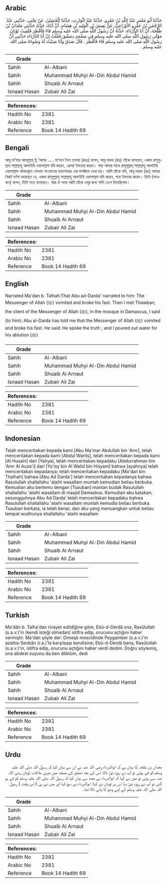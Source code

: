 ## Arabic


<div dir="rtl" lang="ar" style={{fontSize:'larger',backgroundColor:'#f8f9fa',padding:20}}>
حَدَّثَنَا أَبُو مَعْمَرٍ عَبْدُ اللَّهِ بْنُ عَمْرٍو، حَدَّثَنَا عَبْدُ الْوَارِثِ، حَدَّثَنَا الْحُسَيْنُ، عَنْ يَحْيَى، حَدَّثَنِي عَبْدُ الرَّحْمَنِ بْنُ عَمْرٍو الأَوْزَاعِيُّ، عَنْ يَعِيشَ بْنِ الْوَلِيدِ بْنِ هِشَامٍ، أَنَّ أَبَاهُ، حَدَّثَهُ حَدَّثَنِي مَعْدَانُ بْنُ طَلْحَةَ، أَنَّ أَبَا الدَّرْدَاءِ، حَدَّثَهُ أَنَّ رَسُولَ اللَّهِ صلى الله عليه وسلم قَاءَ فَأَفْطَرَ فَلَقِيتُ ثَوْبَانَ مَوْلَى رَسُولِ اللَّهِ صلى الله عليه وسلم فِي مَسْجِدِ دِمَشْقَ فَقُلْتُ إِنَّ أَبَا الدَّرْدَاءِ حَدَّثَنِي أَنَّ رَسُولَ اللَّهِ صلى الله عليه وسلم قَاءَ فَأَفْطَرَ ‏.‏ قَالَ صَدَقَ وَأَنَا صَبَبْتُ لَهُ وَضُوءَهُ صلى الله عليه وسلم ‏.‏
</div>
<div style={{backgroundColor:'#f8f9fa',padding:20, marginBottom: 10}}><table> <thead> <tr> <th>Grade</th> <th></th> </tr> </thead> <tbody> <tr><td>Sahih</td><td>Al-Albani</td></tr><tr><td>Sahih</td><td>Muhammad Muhyi Al-Din Abdul Hamid</td></tr><tr><td>Sahih</td><td>Shuaib Al Arnaut</td></tr><tr><td>Isnaad Hasan</td><td>Zubair Ali Zai</td></tr></tbody></table><table> <thead> <tr> <th>References:</th> <th></th> </tr> </thead> <tbody><tr><td>Hadith No</td><td>2381</td></tr><tr><td>Arabic No</td><td>2381</td></tr><tr><td>Reference</td><td>Book 14 Hadith 69</td></tr></tbody></table></div>

## Bengali


<div dir="ltr" lang="bn" style={{fontSize:'larger',backgroundColor:'#f8f9fa',padding:20}}>
আবূ মা‘মার আবদুল্লাহ্ ই্ন ‘আমর ..... মা‘দান ইবন তালহা (রহঃ) বলেন, আবূ দারদা (রাঃ) তাঁকে বলেছেন, একদা রাসূলুল্লাহ সাল্লাল্লাহু আলাইহি ওয়াসাল্লাম বমি করেন, এরপর ইফতার করেন। পরে আমার সাথে রাসূলূল্লাহ্ সাল্লাল্লাহু আলাইহি ওয়াসাল্লাম আযাদকৃত গোলাম সাওবানের দামেশকের এক মসজিদে দেখা হয়। আমি তাঁকে বলি, আবূ দারদা (রাঃ) আমার নিকট বর্ণনা করেছেন যে, একদা রাসূলুল্লাহ্ সাল্লাল্লাহু আলাইহি ওয়াসাল্লাম বমি করেন, পরে ইফতার করেন। তিনি (সাওবান) বলেন, তিনি সত্য বলেছেন। আর ঐ সময় আমি তাঁকে ওযূর জন্য পানি ঢেলে দিয়েছিলাম।
</div>
<div style={{backgroundColor:'#f8f9fa',padding:20, marginBottom: 10}}><table> <thead> <tr> <th>Grade</th> <th></th> </tr> </thead> <tbody> <tr><td>Sahih</td><td>Al-Albani</td></tr><tr><td>Sahih</td><td>Muhammad Muhyi Al-Din Abdul Hamid</td></tr><tr><td>Sahih</td><td>Shuaib Al Arnaut</td></tr><tr><td>Isnaad Hasan</td><td>Zubair Ali Zai</td></tr></tbody></table><table> <thead> <tr> <th>References:</th> <th></th> </tr> </thead> <tbody><tr><td>Hadith No</td><td>2381</td></tr><tr><td>Arabic No</td><td>2381</td></tr><tr><td>Reference</td><td>Book 14 Hadith 69</td></tr></tbody></table></div>

## English


<div dir="ltr" lang="en" style={{fontSize:'larger',backgroundColor:'#f8f9fa',padding:20}}>
Narrated Ma'dan b. Talhah:That Abu ad-Darda' narrated to him: The Messenger of Allah (ﷺ) vomited and broke his fast. Then I met Thawban, the client of the Messenger of Allah (ﷺ), in the mosque in Damascus, I said (to him): Abu al-Darda has told me that the Messenger of Allah (ﷺ) vomited and broke his fast. He said: He spoke the truth ; and I poured out water for his ablution (ﷺ)
</div>
<div style={{backgroundColor:'#f8f9fa',padding:20, marginBottom: 10}}><table> <thead> <tr> <th>Grade</th> <th></th> </tr> </thead> <tbody> <tr><td>Sahih</td><td>Al-Albani</td></tr><tr><td>Sahih</td><td>Muhammad Muhyi Al-Din Abdul Hamid</td></tr><tr><td>Sahih</td><td>Shuaib Al Arnaut</td></tr><tr><td>Isnaad Hasan</td><td>Zubair Ali Zai</td></tr></tbody></table><table> <thead> <tr> <th>References:</th> <th></th> </tr> </thead> <tbody><tr><td>Hadith No</td><td>2381</td></tr><tr><td>Arabic No</td><td>2381</td></tr><tr><td>Reference</td><td>Book 14 Hadith 69</td></tr></tbody></table></div>

## Indonesian


<div dir="ltr" lang="id" style={{fontSize:'larger',backgroundColor:'#f8f9fa',padding:20}}>
Telah menceritakan kepada kami [Abu Ma'mar Abdullah bin 'Amr], telah menceritakan kepada kami [Abdul Warits], telah menceritakan kepada kami [Al Husain] dari [Yahya], telah menceritakan kepadaku [Abdurrahman bin 'Amr Al Auza'i] dari [Ya'isy bin Al Walid bin Hisyam] bahwa [ayahnya] telah menceritakan kepadanya; telah menceritakan kepadaku [Ma'dan bin Thalhah] bahwa [Abu Ad Darda'] telah menceritakan kepadanya bahwa Rasulullah shallallahu 'alaihi wasallam muntah kemudian beliau berbuka. Kemudian aku bertemu dengan [Tsauban] mantan budak Rasulullah shallallahu 'alaihi wasallam di masjid Damaskus. Kemudian aku katakan; sesungguhnya Abu Ad Darda' telah menceritakan kepadaku bahwa Rasulullah shallallahu 'alaihi wasallam muntah kemudia beliau berbuka. Tsauban berkata; ia telah benar, dan aku yang menuangkan untuk beliau tempat wudhunya shallallahu 'alaihi wasallam
</div>
<div style={{backgroundColor:'#f8f9fa',padding:20, marginBottom: 10}}><table> <thead> <tr> <th>Grade</th> <th></th> </tr> </thead> <tbody> <tr><td>Sahih</td><td>Al-Albani</td></tr><tr><td>Sahih</td><td>Muhammad Muhyi Al-Din Abdul Hamid</td></tr><tr><td>Sahih</td><td>Shuaib Al Arnaut</td></tr><tr><td>Isnaad Hasan</td><td>Zubair Ali Zai</td></tr></tbody></table><table> <thead> <tr> <th>References:</th> <th></th> </tr> </thead> <tbody><tr><td>Hadith No</td><td>2381</td></tr><tr><td>Arabic No</td><td>2381</td></tr><tr><td>Reference</td><td>Book 14 Hadith 69</td></tr></tbody></table></div>

## Turkish


<div dir="ltr" lang="tr" style={{fontSize:'larger',backgroundColor:'#f8f9fa',padding:20}}>
Ma'dân b. Talha'dan rivayet edildiğine göre, Ebü-d-Derdâ ona, Rasûlullah (s.a.v.)'in (kendi isteği olmadan) istifra edip, orucunu açtığını haber vermiştir. Ma'dân şöyle der: Dimeşk mescîdinde Peygamber (s.a.v.)'in azatlısı Sevbân (r.a.)'la karşılaşıp kendisine; Ebû-d-Derdâ bana, Rasûlullah (s.a.v.)'in, istifra edip, orucunu açtığını haber verdi dedim. Doğru söylemiş, ona abdest suyunu da ben döktüm, dedi
</div>
<div style={{backgroundColor:'#f8f9fa',padding:20, marginBottom: 10}}><table> <thead> <tr> <th>Grade</th> <th></th> </tr> </thead> <tbody> <tr><td>Sahih</td><td>Al-Albani</td></tr><tr><td>Sahih</td><td>Muhammad Muhyi Al-Din Abdul Hamid</td></tr><tr><td>Sahih</td><td>Shuaib Al Arnaut</td></tr><tr><td>Isnaad Hasan</td><td>Zubair Ali Zai</td></tr></tbody></table><table> <thead> <tr> <th>References:</th> <th></th> </tr> </thead> <tbody><tr><td>Hadith No</td><td>2381</td></tr><tr><td>Arabic No</td><td>2381</td></tr><tr><td>Reference</td><td>Book 14 Hadith 69</td></tr></tbody></table></div>

## Urdu


<div dir="rtl" lang="ur" style={{fontSize:'larger',backgroundColor:'#f8f9fa',padding:20}}>
معدان بن طلحہ کا بیان ہے کہ ابوالدرداء رضی اللہ عنہ نے ان سے بیان کیا کہ رسول اللہ صلی اللہ علیہ وسلم کو قے ہوئی تو آپ نے روزہ توڑ ڈالا، اس کے بعد دمشق کی مسجد میں میری ملاقات ثوبان رضی اللہ عنہ سے ہوئی تو میں نے کہا کہ ابوالدرداء نے مجھ سے بیان کیا کہ رسول اللہ صلی اللہ علیہ وسلم کو قے ہو گئی تو آپ نے روزہ توڑ دیا اس پر ثوبان نے کہا: ابوالدرداء نے سچ کہا اور میں نے ہی ( اس وقت ) رسول اللہ صلی اللہ علیہ وسلم کے لیے وضو کا پانی ڈالا تھا۔
</div>
<div style={{backgroundColor:'#f8f9fa',padding:20, marginBottom: 10}}><table> <thead> <tr> <th>Grade</th> <th></th> </tr> </thead> <tbody> <tr><td>Sahih</td><td>Al-Albani</td></tr><tr><td>Sahih</td><td>Muhammad Muhyi Al-Din Abdul Hamid</td></tr><tr><td>Sahih</td><td>Shuaib Al Arnaut</td></tr><tr><td>Isnaad Hasan</td><td>Zubair Ali Zai</td></tr></tbody></table><table> <thead> <tr> <th>References:</th> <th></th> </tr> </thead> <tbody><tr><td>Hadith No</td><td>2381</td></tr><tr><td>Arabic No</td><td>2381</td></tr><tr><td>Reference</td><td>Book 14 Hadith 69</td></tr></tbody></table></div>